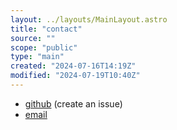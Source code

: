 ```yaml
---
layout: ../layouts/MainLayout.astro
title: "contact"
source: ""
scope: "public"
type: "main"
created: "2024-07-16T14:19Z"
modified: "2024-07-19T10:40Z"
---
```


- [github](https://github.com/janElikan/janElikan.github.io) (create an issue)
- [email](mailto:janelikan@proton.me)
